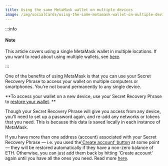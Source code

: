 ```yaml
---
title: Using the same MetaMask wallet on multiple devices
image: /img/socialCards/using-the-same-metamask-wallet-on-multiple-devices.jpg
---
```



<CustomLayout />

:::info

#### Note

This article covers using a single MetaMask wallet in multiple locations. If you want to read about using multiple wallets, see [here](/managing-my-wallet/using-metamask/how-to-use-multiple-metamask-wallets).

:::

One of the benefits of using MetaMask is that you can use your Secret Recovery Phrase to access your wallet on multiple computers or smartphones. You're not bound permanently to any single device.

**To access your wallet on a new device, use your Secret Recovery Phrase to [restore your wallet](/managing-my-wallet/resetting-deleting-and-restoring/how-to-restore-your-metamask-wallet-from-secret-recovery-phrase). **

Though your Secret Recovery Phrase will give you access from any device, you'll need to set up a password again, and re-add any networks or tokens that you need. This is because this data is saved locally in each instance of MetaMask.

If you have more than one address (account) associated with your Secret Recovery Phrase — i.e. you used the['Create account' button](/managing-my-wallet/accounts-and-addresses/how-to-add-accounts-in-your-wallet) at some point — they will be restored automatically if they have a non-zero balance of ETH. Otherwise, you can just add them back by hitting 'Create account' again until you have all the ones you need. Read more [here](/managing-my-wallet/accounts-and-addresses/how-to-add-missing-accounts-after-restoring-with-secret-recovery-phrase).
